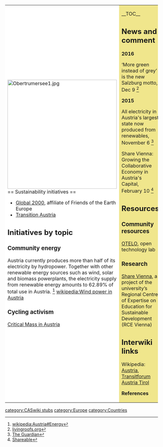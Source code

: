 {| cellpadding="8" cellspacing="0"
|- valign="top" 
| style="background:white" width="52%"|
[[File:Obertrumersee1.jpg|360px]]<br clear=left>
== Sustainability initiatives ==
*[http://www.global2000.at/ Global 2000], affiliate of Friends of the Earth Europe
*[http://transitionaustria.ning.com/ Transition Austria]

== Initiatives by topic ==

=== Community energy ===

Austria currently produces more than half of its electricity by hydropower. Together with other renewable energy sources such as wind, solar and biomass powerplants, the electricity supply from renewable energy amounts to 62.89% of total use in Austria. <ref>[[wikipedia:Austria#Energy]]</ref> [[wikipedia:Wind power in Austria]]

=== Cycling activism ===

[http://www.criticalmass.at/ Critical Mass in Austria]

| style="background:khaki" |

__TOC__

== News and comment ==

'''2016'''

‘More green instead of grey’ is the new Salzburg motto, Dec 9 <ref>[http://livingroofs.org/green-roofs-salzburg-austria/ livingroofs.org]</ref>

'''2015''' 

All electricity in Austria's largest state now produced from renewables, November 6 <ref>[http://www.theguardian.com/world/2015/nov/06/all-electricity-in-austrias-largest-state-now-produced-from-renewables The Guardian]</ref>

Share Vienna: Growing the Collaborative Economy in Austria's Capital, February 10 <ref>[http://www.shareable.net/blog/share-vienna-growing-the-collaborative-economy-in-austrias-capital Shareable]</ref>

== Resources ==

=== Community resources ===

[http://www.otelo.or.at/ OTELO], open technology lab

=== Research ===

[http://www.rce-vienna.at/ Share Vienna], a project of the university’s Regional Centre of Expertise on Education for Sustainable Development (RCE Vienna)

== Interwiki links ==
Wikipedia: [[wikipedia:Austria|Austria]], [[wikipedia:Transitforum Austria Tirol|Transitforum Austria Tirol]]


'''References'''
{{Attrib sca ref|Austria}}
<references/>
|}


{{scaendmenu}}{{stub}}
[[category:CASwiki stubs]]
[[category:Europe]]
[[category:Countries]]